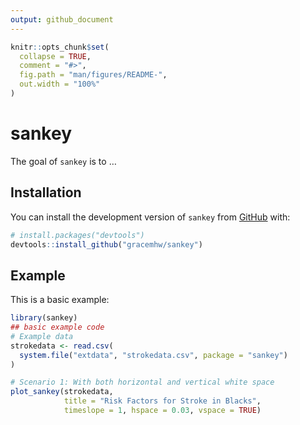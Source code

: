 ```yaml
---
output: github_document
---
```


<!-- README.md is generated from README.Rmd. Please edit that file -->

```r
knitr::opts_chunk$set(
  collapse = TRUE,
  comment = "#>",
  fig.path = "man/figures/README-",
  out.width = "100%"
)
```

# sankey

<!-- badges: start -->
<!-- badges: end -->

The goal of `sankey` is to ...

## Installation

You can install the development version of `sankey` from [GitHub](https://github.com/) with:

``` r
# install.packages("devtools")
devtools::install_github("gracemhw/sankey")
```

## Example

This is a basic example:

```r
library(sankey)
## basic example code
# Example data
strokedata <- read.csv(
  system.file("extdata", "strokedata.csv", package = "sankey")
)

# Scenario 1: With both horizontal and vertical white space
plot_sankey(strokedata,
            title = "Risk Factors for Stroke in Blacks",
            timeslope = 1, hspace = 0.03, vspace = TRUE)
```


